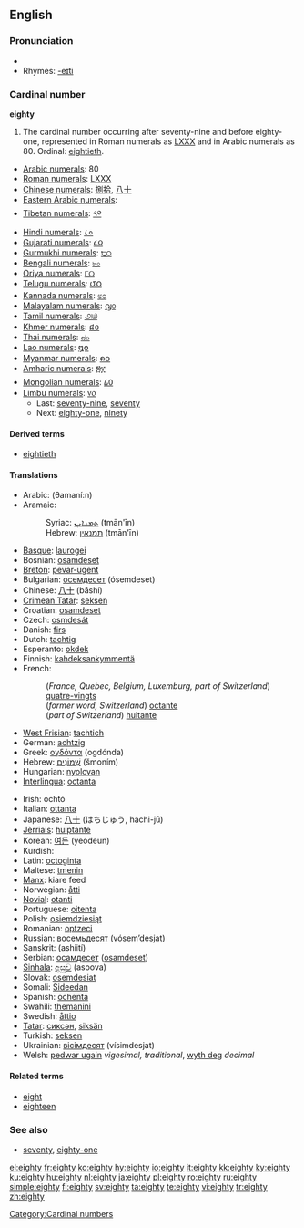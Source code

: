 ==English==

===Pronunciation===
* {{audio|en-us-eighty.ogg|Audio (US)}}
* Rhymes: [[Rhymes:English:-eɪti|-eɪti]]

===Cardinal number===
'''eighty'''

# The cardinal number occurring after seventy-nine and before eighty-one, represented in Roman numerals as [[LXXX]] and in Arabic numerals as 80. Ordinal: [[eightieth]].
* [[w:Arabic numerals|Arabic numerals]]: 80
* [[w:Roman numerals|Roman numerals]]: [[LXXX]]
* [[w:Chinese numerals|Chinese numerals]]: [[捌]][[拾]], [[八]][[十]]
* [[w:Eastern Arabic numerals|Eastern Arabic numerals]]: {{Arab|[[٨٠]]}}
* [[w:Indian numerals|Tibetan numerals]]: [[༨༠]]
* [[w:Indian numerals|Hindi numerals]]: [[८०]]
* [[w:Indian numerals|Gujarati numerals]]: [[૮૦]]
* [[w:Indian numerals|Gurmukhi numerals]]: [[੮੦]]
* [[w:Indian numerals|Bengali numerals]]: [[৮০]]
* [[w:Indian numerals|Oriya numerals]]: [[୮୦]]
* [[w:Indian numerals|Telugu numerals]]: [[౮౦]]
* [[w:Indian numerals|Kannada numerals]]: [[೮೦]]
* [[w:Indian numerals|Malayalam numerals]]: [[൮൦]]
* [[w:Indian numerals|Tamil numerals]]: [[௮௰]]
* [[w:Khmer script|Khmer numerals]]: [[៨០]]
* [[w:Thai numerals|Thai numerals]]: [[๘๐]]
* [[w:Lao alphabet|Lao numerals]]: [[໘໐]]
* [[w:Burmese alphabet|Myanmar numerals]]: [[၈၀]]
* [[w:Amharic language|Amharic numerals]]: [[፰፲]]
* [[w:Mongolian alphabet|Mongolian numerals]]: [[᠘᠐]]
* [[w:Limbu language|Limbu numerals]]: [[᥎᥆]]
** Last: [[seventy-nine]], [[seventy]]
** Next: [[eighty-one]], [[ninety]]

====Derived terms====
* [[eightieth]]

====Translations====
{{top}}
* Arabic: {{Arab|[[ثمانين]]}} (θamaní:n)
* Aramaic:
*: Syriac: [[ܬܡܢܐܝܢ]] (tmān'īn) {{c}}
*: Hebrew: [[תמנאין]] (tmān'īn) {{c}}
* [[Basque]]: [[laurogei]]
* Bosnian: [[osamdeset]]
* [[Breton]]: [[pevar-ugent]]
* Bulgarian: [[осемдесет]] (ósemdeset)
* Chinese: [[八]][[十]] (bāshí)
* [[Crimean Tatar]]: [[seksen#Crimean Tatar|seksen]]
* Croatian: [[osamdeset]]
* Czech: [[osmdesát]]
* Danish: [[firs]]
* Dutch: [[tachtig]] {{f}}
* Esperanto: [[okdek]]
* Finnish: [[kahdeksankymmentä]]
* French:
*: (''France, Quebec, Belgium, Luxemburg, part of Switzerland'') [[quatre-vingts]]
*: (''former word, Switzerland'') [[octante]]
*: (''part of Switzerland'') [[huitante]]
* [[West Frisian]]: [[tachtich]]
* German: [[achtzig]] {{f}}
* Greek: [[ογδόντα]] (ogdónda)
* Hebrew: [[שמונים|שְׁמוֹנִים]] (šmoním) {{m|f}}
* Hungarian: [[nyolcvan]]
* [[Interlingua]]: [[octanta]]
{{mid}}
* Irish: ochtó
* Italian: [[ottanta]]
* Japanese: [[八]][[十]] (はちじゅう, hachi-jū)
* [[Jèrriais]]: [[huiptante]]
* Korean: [[여든]] (yeodeun)
* Kurdish: {{KUchar|[[هه‌شتا]]}}
* Latin: [[octoginta]]
* Maltese: [[tmenin]]
* [[Manx]]: kiare feed
* Norwegian: [[åtti]]
* [[Novial]]: [[otanti]]
* Portuguese: [[oitenta]]
* Polish: [[osiemdziesiąt]]
* Romanian: [[optzeci]]
* Russian: [[восемьдесят]] (vósem’desjat)
* Sanskrit: (ashiití)
* Serbian: [[осамдесет]] ([[osamdeset]])
* [[Sinhala]]: [[අසූව]] (asoova)
* Slovak: [[osemdesiat]]
* Somali: [[Sideedan]]
* Spanish: [[ochenta]]
* Swahili: [[themanini]]
* Swedish: [[åttio]]
* [[Tatar]]: [[сиксән#Tatar|сиксән]], [[siksän#Tatar|siksän]]
* Turkish: [[seksen]]
* Ukrainian: [[вісімдесят]] (vísimdesjat)
* Welsh: [[pedwar ugain]] ''vigesimal, traditional'', [[wyth deg]] ''decimal''
{{bottom}}

====Related terms====
* [[eight]]
* [[eighteen]]

===See also===
* [[seventy]], [[eighty-one]]

[[Category:Cardinal numbers]]

[[el:eighty]]
[[fr:eighty]]
[[ko:eighty]]
[[hy:eighty]]
[[io:eighty]]
[[it:eighty]]
[[kk:eighty]]
[[ky:eighty]]
[[ku:eighty]]
[[hu:eighty]]
[[nl:eighty]]
[[ja:eighty]]
[[pl:eighty]]
[[ro:eighty]]
[[ru:eighty]]
[[simple:eighty]]
[[fi:eighty]]
[[sv:eighty]]
[[ta:eighty]]
[[te:eighty]]
[[vi:eighty]]
[[tr:eighty]]
[[zh:eighty]]